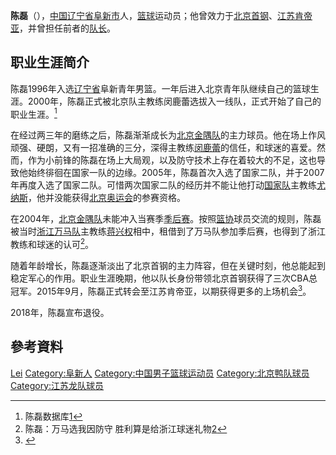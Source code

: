 {{篮球运动员
| photo = 
| caption = 
| position = [[小前锋|小前锋]]
| height_cm = 193
| weight_kg = 93
| team = 退役
| nationality = {{PRC}}
| birth_date = {{Birth date and age|1983|6|14}}
| birth_place = {{CHN}}[[辽宁省|辽宁省]][[阜新市|阜新市]]
| highschool = 
| college = 
| draft = 
| draft_year = 
| draft_team = 
| career_start = 2000年
| career_end = 2018年
| years1 = [[2000-01赛季中国男子篮球甲A联赛|2000]]–[[2014-15年中国男子篮球职业联赛|2015]]
| team1 = [[北京首钢篮球俱乐部|北京鸭]]
| years2 = [[2015-16年中国男子篮球职业联赛|2015]]–[[2017-18年中国男子篮球职业联赛|2018]]
| team2 = [[江苏龙肯帝亚篮球俱乐部|江苏龙]]
}}
'''陈磊'''（{{bd|1983年|6月14日|catIdx=C陈}}），[[中华人民共和国|中国]][[辽宁省|辽宁省]][[阜新市|阜新市]]人，[[篮球|篮球]]运动员；他曾效力于[[北京首钢篮球俱乐部|北京首钢]]、[[江苏南钢篮球俱乐部|江苏肯帝亚]]，并曾担任前者的[[队长|队长]]。

== 职业生涯简介 ==
陈磊1996年入选[[辽宁省|辽宁省]]阜新青年男篮。一年后进入北京青年队继续自己的篮球生涯。2000年，陈磊正式被北京队主教练闵鹿蕾选拔入一线队，正式开始了自己的职业生涯。<ref>陈磊数据库[http://data.sports.163.com/athlete/history/0005000EBDEW.html]{{dead link|date=2018年5月 |bot=InternetArchiveBot |fix-attempted=yes }}</ref>

在经过两三年的磨练之后，陈磊渐渐成长为[[北京鸭篮球俱乐部|北京金隅队]]的主力球员。他在场上作风顽强、硬朗，又有一招准确的三分，深得主教练[[闵鹿蕾|闵鹿蕾]]的信任，和球迷的喜爱。然而，作为小前锋的陈磊在场上大局观，以及防守技术上存在着较大的不足，这也导致他始终徘徊在国家一队的边缘。2005年，陈磊首次入选了国家二队，并于2007年再度入选了国家二队。可惜两次国家二队的经历并不能让他打动[[中国国家男子篮球队|国家队]]主教练[[尤纳斯·卡兹劳斯卡斯|尤纳斯]]，他并没能获得[[2008年夏季奥林匹克运动会|北京奥运会]]的参赛资格。

在2004年，[[北京鸭篮球俱乐部|北京金隅队]]未能冲入当赛季[[中国男子篮球职业联赛季后赛|季后赛]]。按照[[中国篮球协会|篮协]]球员交流的规则，陈磊被当时[[浙江万马篮球俱乐部|浙江万马队]]主教练[[蒋兴权|蒋兴权]]相中，租借到了万马队参加季后赛，也得到了浙江教练和球迷的认可<ref>陈磊：万马选我因防守 胜利算是给浙江球迷礼物[http://sports.sohu.com/20070225/n248343196.shtml]</ref>。

随着年龄增长，陈磊逐渐淡出了北京首钢的主力阵容，但在关键时刻，他总能起到稳定军心的作用。职业生涯晚期，他以队长身份带领北京首钢获得了三次CBA总冠军。2015年9月，陈磊正式转会至江苏肯帝亚，以期获得更多的上场机会<ref>{{cite news|title=北京3冠功勋队长离队！联赛15年老将转投江苏 |url=http://sports.sina.com.cn/cba/2015-09-15/doc-ifxhupik6849341.shtml |language=zh-cn |author=新浪体育 |publisher=新浪体育 |date=2015-09-15 |accessdate=2015-09-15 }}</ref>。

2018年，陈磊宣布退役。

==參考資料==
{{reflist}}

{{2007年男篮亚锦赛中国队阵容}}
{{Navboxes|title=陈磊在职业联赛的夺冠情况|list1=
{{2011-12赛季CBA总冠军|1}}
{{2013-14赛季CBA总冠军|1}}
{{2014-15赛季CBA总冠军}}
}}

{{Authority control}}
{{DEFAULTSORT:Chen陈}}
[[Category:陈姓|Lei]]
[[Category:阜新人|Category:阜新人]]
[[Category:中国男子篮球运动员|Category:中国男子篮球运动员]]
[[Category:北京鸭队球员|Category:北京鸭队球员]]
[[Category:江苏龙队球员|Category:江苏龙队球员]]